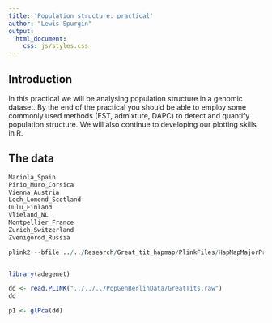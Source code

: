 ```yaml
---
title: 'Population structure: practical'
author: "Lewis Spurgin"
output:
  html_document:
    css: js/styles.css
---
```


<script src="js/hide.js"></script>

## Introduction
In this practical we will be analysing population structure in a genomic dataset. By the end of the practical you should be able to employ some commonly used methods (FST, admixture, DAPC) to detect and quantify population structure. We will also continue to developing our plotting skills in R.

## The data

```R

Mariola_Spain
Pirio_Muro_Corsica
Vienna_Austria
Loch_Lomond_Scotland
Oulu_Finland
Vlieland_NL
Montpellier_France
Zurich_Switzerland
Zvenigorod_Russia

plink2 --bfile ../../Research/Great_tit_hapmap/PlinkFiles/HapMapMajorPruned --keep-fam ~/Desktop/berlinpops --autosome-num 37 --recodeA --out GreatTits


library(adegenet)

dd <- read.PLINK("../../../PopGenBerlinData/GreatTits.raw")
dd

p1 <- glPca(dd)



```